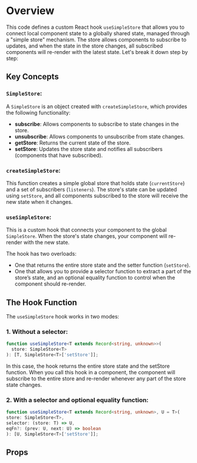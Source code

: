 
<Meta of={DemoStories} />

# Overview

This code defines a custom React hook `useSimpleStore` that allows you to connect local component state to a globally shared state, managed through a "simple store" mechanism. The store allows components to subscribe to updates, and when the state in the store changes, all subscribed components will re-render with the latest state. Let's break it down step by step:

## Key Concepts

### `SimpleStore`:

A `SimpleStore` is an object created with `createSimpleStore`, which provides the following functionality:
- **subscribe**: Allows components to subscribe to state changes in the store.
- **unsubscribe**: Allows components to unsubscribe from state changes.
- **getStore**: Returns the current state of the store.
- **setStore**: Updates the store state and notifies all subscribers (components that have subscribed).

### `createSimpleStore`:

This function creates a simple global store that holds state (`currentStore`) and a set of subscribers (`listeners`). The store's state can be updated using `setStore`, and all components subscribed to the store will receive the new state when it changes.

### `useSimpleStore`:

This is a custom hook that connects your component to the global `SimpleStore`. When the store's state changes, your component will re-render with the new state.

The hook has two overloads:
- One that returns the entire store state and the setter function (`setStore`).
- One that allows you to provide a selector function to extract a part of the store’s state, and an optional equality function to control when the component should re-render.

## The Hook Function

The `useSimpleStore` hook works in two modes:

### 1. Without a selector:

```ts
function useSimpleStore<T extends Record<string, unknown>>(
  store: SimpleStore<T>
): [T, SimpleStore<T>['setStore']];
```
In this case, the hook returns the entire store state and the setStore function. When you call this hook in a component, the component will subscribe to the entire store and re-render whenever any part of the store state changes.

### 2. With a selector and optional equality function:

  ```ts
function useSimpleStore<T extends Record<string, unknown>, U = T>(
  store: SimpleStore<T>,
  selector: (store: T) => U,
  eqFn?: (prev: U, next: U) => boolean
): [U, SimpleStore<T>['setStore']];
  ```
<Primary />

## Props

<Controls />
